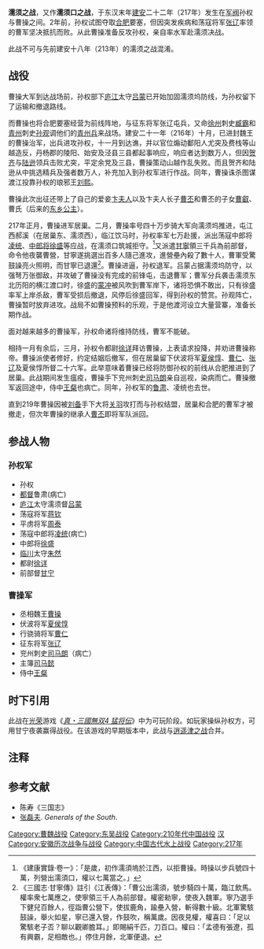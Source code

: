 {{About|东吴和曹魏军队在濡须口的[[濡须口之战|三次战役]]中的第二战|第一战|濡须之战 (213年)|第三战|濡须之战 (222-223年)}}
{{Infobox Military Conflict
|conflict=濡须之战
|partof=[[东汉末年|东汉末年]]战事
|image=
|caption=
|date=217年
|place=[[扬州|扬州]]九江郡濡須口，今中国安徽省蕪湖市[[無為縣|無為縣]]
|casus=
|territory=
|result=曹軍不能攻克，曹操撤军
|combatant1=[[孙权|孙权]]
|combatant2=[[曹操|曹操]]
|commander1=孙权
|commander2=曹操
|strength1=约八万人<ref>《三国志·周泰传》注引《江表传》：“鸣鼓角作鼓吹。”《资治通鉴》卷六十八汉献帝建安二十二年三月胡三省注：“刘昫曰：鼓吹，本军旅之音，马上奏之。自汉以来，北狄之乐，总归鼓吹署。余按汉制，万人将军给鼓吹。”</ref>
|strength2=号四十万
|casualties1=
|casualties2=
}}
'''濡须之战'''，又作'''濡须口之战'''，于东汉末年[[建安_(东汉)|建安]]二十二年（217年）发生在[[军阀|军阀]]孙权与曹操之间。2年前，孙权试图夺取[[合肥|合肥]]要塞，但因突发疾病和荡寇将军[[张辽|张辽]]率领的曹军坚决抵抗而败。从此曹操准备反攻孙权，亲自率水军赴濡须决战。

此战不可与先前建安十八年（213年）的濡须之战混淆。

== 战役 ==
曹操大军到达战场前，孙权部下[[庐江|庐江]]太守[[吕蒙|吕蒙]]已开始加固濡须坞防线，为孙权留下了运输和撤退路线。

而曹操也将合肥要塞经营为前线阵地，与征东将军张辽屯兵，又命[[徐州|徐州]]刺史[[臧霸|臧霸]]和[[青州|青州]]刺史[[孫觀_(東漢)|孙观]]调他们的[[青州兵|青州兵]]来战场。建安二十一年（216年）十月，已进封魏王的曹操治军，出兵进攻孙权，十一月到达谯，并以官位煽动鄱阳人尤突及费栈等山越造反，丹杨郡的陵阳、始安及泾县三县都起事响应，响应者达到数万人，但因[[贺齐|贺齐]]与[[陆逊|陆逊]]领兵击败尤突，平定余党及三县，曹操策动山越作乱失败。而且贺齐和陆逊从中挑选精兵及强者数万人，补充加入到孙权军进行作战。同年，曹操诛杀图谋渡江投靠孙权的琅邪王[[刘京_(琅邪王)#劉熙|刘熙]]。

曹操此次出征还带上了自己的爱妾[[武宣卞皇后|卞夫人]]以及卞夫人长子[[曹丕|曹丕]]和曹丕的子女[[曹叡|曹叡]]、曹氏（后来的[[东乡公主|东乡公主]]）。

217年正月，曹操进军居巢。二月，曹操率号四十万步骑大军向濡须坞推进，屯江西郝溪（在居巢东、濡须西），临江饮马时，孙权率军七万赴援，派出荡寇中郎将[[凌统|凌统]]、[[中郎将|中郎将]][[徐盛|徐盛]]等应战，在濡须口筑城拒守。<ref>《建康實錄·卷一》：「是歲，初作濡須塢於江西，以拒曹操。時操以步兵號四十萬，列營出濡須口，權以七萬當之。」</ref>又派遣[[甘寧|甘寧]]領三千兵為前部督，命令他夜襲曹營，甘寧遂挑選出百多人隨己進攻，進營壘內殺了數十人，曹軍受驚鼓譟亮火照明，而甘寧已退還<ref>《三國志·甘寧傳》註引《江表傳》：「曹公出濡須，號步騎四十萬，臨江飲馬。權率衆七萬應之，使寧領三千人為前部督。權密勑寧，使夜入魏軍。寧乃選手下健兒百餘人，徑詣曹公營下，使拔鹿角，踰壘入營，斬得數十級。北軍驚駭鼓譟，舉火如星，寧已還入營，作鼓吹，稱萬歲。因夜見權，權喜曰：「足以驚駭老子否？聊以觀卿膽耳。」即賜絹千匹，刀百口。權曰：「孟德有張遼，孤有興霸，足相敵也。」停住月餘，北軍便退。</ref>。曹操进逼，孙权退军。吕蒙占据濡须坞防守，以强弩万张御敌，并攻破了曹操没有完成的前锋屯，击退曹军；曹军分兵袭击濡须东北历阳的横江渡口时，徐盛的[[蒙冲|蒙冲]]被风吹到曹军岸下，诸将恐惧不敢出，只有徐盛率军上岸杀敌，曹军受损后撤退，风停后徐盛回军，得到孙权的赞赏。孙观阵亡，曹操暂时放弃进攻。战局不如曹操预料的乐观，于是他渡河设立大量营寨，准备长期作战。

面对越来越多的曹操军，孙权命诸将维持防线，曹军不能破。

相持一月有余后，三月，孙权令都尉[[徐详|徐详]]拜访曹操，上表请求投降，并劝进曹操称帝。曹操派使者修好，约定结姻后撤军，但在居巢留下伏波将军[[夏侯惇|夏侯惇]]、[[曹仁|曹仁]]、[[张辽|张辽]]及夏侯惇所督二十六军。此举意味着曹操已经将防御孙权的前线从合肥推进到了居巢。此战期间发生瘟疫，曹操手下兖州刺史[[司马朗|司马朗]]亲自巡视，染病而亡。曹操撤军返回途中，侍中[[王粲|王粲]]也病亡。同年，孙权军的[[鲁肃|鲁肃]]、凌统也去世。

直到219年曹操因被[[刘备|刘备]]手下大将[[关羽|关羽]]攻打而与孙权结盟，居巢和合肥的曹军才被撤走，但次年曹操的继承人[[曹丕|曹丕]]即将军队派回。

== 参战人物 ==
{{col-start}}
{{col-break}}

=== 孙权军 ===
*孙权
*[[都督|都督]]鲁肃(病亡)
*[[庐江|庐江]]太守濡须督[[吕蒙|吕蒙]]
*荡寇将军[[蒋钦_(三国)|蒋钦]]
*平虏将军[[周泰|周泰]]
*荡寇中郎将[[凌统|凌统]](病亡)
*中郎将[[徐盛|徐盛]]
*[[临川|临川]]太守[[朱然|朱然]]
*都尉[[徐详|徐详]]
*前部督[[甘宁|甘宁]]

{{col-break}}

=== 曹操军 ===
*丞相魏王[[曹操|曹操]]
*伏波将军[[夏侯惇|夏侯惇]]
*行骁骑将军[[曹仁|曹仁]]
*征东将军[[张辽|张辽]]
*兖州刺史[[司马朗|司马朗]]（病亡）
*主簿[[司马懿|司马懿]]
*侍中[[王粲|王粲]]

{{col-end}}

== 时下引用 ==
此战在[[光榮公司|光荣]]游戏《''[[真·三國無雙4|真・三國無双4 猛将伝]]''》中为可玩阶段。如玩家操纵孙权方，可用甘宁夜袭赢得战役。在该游戏的早期版本中，此战与[[逍遥津之战|逍遥津之战]]合并。

== 注释 ==

{{Reflist|25em}}

== 参考文献 ==
* 陈寿《三国志》
* [[张磊夫|张磊夫]]. ''Generals of the South''.

[[Category:曹魏战役|Category:曹魏战役]]
[[Category:东吴战役|Category:东吴战役]]
[[Category:210年代中国战役|Category:210年代中国战役]]
[[Category:合肥军事史|汉]]
[[Category:安徽历次战争与战役|Category:安徽历次战争与战役]]
[[Category:中国古代水上战役|Category:中国古代水上战役]]
[[Category:217年|Category:217年]]
